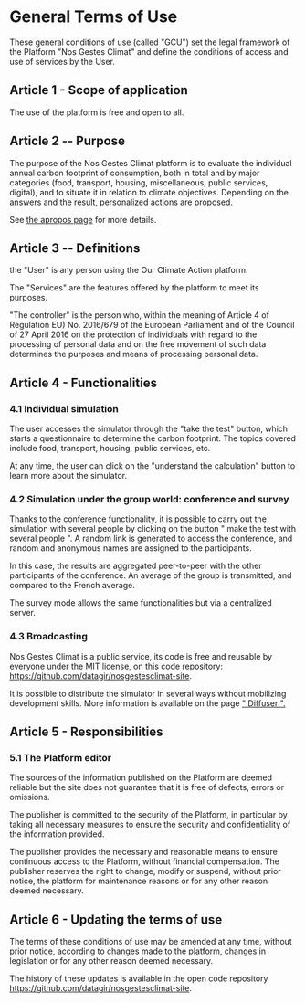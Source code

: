 # General Terms of Use

These general conditions of use (called "GCU") set the legal framework
of the Platform "Nos Gestes Climat" and define the conditions of
access and use of services by the User.

## Article 1 - Scope of application

The use of the platform is free and open to all.

## Article 2 -- Purpose

The purpose of the Nos Gestes Climat platform is to evaluate the
individual annual carbon footprint of consumption, both in total and by
major categories (food, transport, housing, miscellaneous, public
services, digital), and to situate it in relation to climate objectives.
Depending on the answers and the result, personalized actions are
proposed.

See [the apropos page](/à-propos) for more details.

## Article 3 -- Definitions

the "User" is any person using the Our Climate Action platform.

The "Services" are the features offered by the platform to meet its
purposes.

"The controller" is the person who, within the meaning of Article 4 of
Regulation EU) No. 2016/679 of the European Parliament and of the
Council of 27 April 2016 on the protection of individuals with regard to
the processing of personal data and on the free movement of such data
determines the purposes and means of processing personal data.

## Article 4 - Functionalities

### 4.1 Individual simulation

The user accesses the simulator through the "take the test" button,
which starts a questionnaire to determine the carbon footprint. The
topics covered include food, transport, housing, public services, etc.

At any time, the user can click on the "understand the calculation"
button to learn more about the simulator.

### 4.2 Simulation under the group world: conference and survey

Thanks to the conference functionality, it is possible to carry out the
simulation with several people by clicking on the button " make the test
with several people ". A random link is generated to access the
conference, and random and anonymous names are assigned to the
participants.

In this case, the results are aggregated peer-to-peer with the other
participants of the conference. An average of the group is transmitted,
and compared to the French average.

The survey mode allows the same functionalities but via a centralized
server.

### 4.3 Broadcasting

Nos Gestes Climat is a public service, its code is free and reusable
by everyone under the MIT license, on this code repository:
https://github.com/datagir/nosgestesclimat-site.

It is possible to distribute the simulator in several ways without
mobilizing development skills. More information is available on the page
[" Diffuser ".](https://nosgestesclimat.fr/partenaires)

## Article 5 - Responsibilities

### 5.1 The Platform editor

The sources of the information published on the Platform are deemed
reliable but the site does not guarantee that it is free of defects,
errors or omissions.

The publisher is committed to the security of the Platform, in
particular by taking all necessary measures to ensure the security and
confidentiality of the information provided.

The publisher provides the necessary and reasonable means to ensure
continuous access to the Platform, without financial compensation. The
publisher reserves the right to change, modify or suspend, without prior
notice, the platform for maintenance reasons or for any other reason
deemed necessary.

## Article 6 - Updating the terms of use

The terms of these conditions of use may be amended at any time, without
prior notice, according to changes made to the platform, changes in
legislation or for any other reason deemed necessary.

The history of these updates is available in the open code repository
https://github.com/datagir/nosgestesclimat-site.
